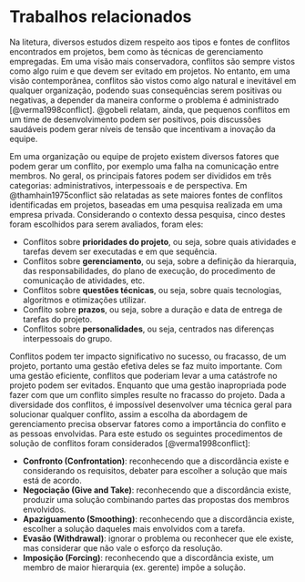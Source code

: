 # Trabalhos relacionados

Na litetura, diversos estudos dizem respeito aos tipos e fontes de conflitos encontrados em projetos, bem como às técnicas de gerenciamento empregadas. Em uma visão mais conservadora, conflitos são sempre vistos como algo ruim e que devem ser evitado em projetos. No entanto, em uma visão contemporânea, conflitos são vistos como algo natural e inevitável em qualquer organização, podendo suas consequências serem positivas ou negativas, a depender da maneira conforme o problema é administrado [@verma1998conflict]. @gobeli relatam, ainda, que pequenos conflitos em um time de desenvolvimento podem ser positivos, pois discussões saudáveis podem gerar níveis de tensão que incentivam a inovação da equipe.

Em uma organização ou equipe de projeto existem diversos fatores que podem gerar um conflito, por exemplo uma falha na comunicação entre membros. No geral, os principais fatores podem ser divididos em três categorias: administrativos, interpessoais e de perspectiva. Em @thamhain1975conflict são relatadas as sete maiores fontes de conflitos identificadas em projetos, baseadas em uma pesquisa realizada em uma empresa privada. Considerando o contexto dessa pesquisa, cinco destes foram escolhidos para serem avaliados, foram eles:

- Conflitos sobre **prioridades do projeto**, ou seja, sobre quais atividades e tarefas devem ser executadas e em que sequência.
- Conflitos sobre **gerenciamento**, ou seja, sobre a definição da hierarquia, das responsabilidades, do plano de execução, do procedimento de comunicação de atividades, etc.
- Conflitos sobre **questões técnicas**, ou seja, sobre quais tecnologias, algoritmos e otimizações utilizar.
- Conflito sobre **prazos**, ou seja, sobre a duração e data de entrega de tarefas do projeto.
- Conflitos sobre **personalidades**, ou seja, centrados nas diferenças interpessoais do grupo.

Conflitos podem ter impacto significativo no sucesso, ou fracasso, de um projeto, portanto uma gestão efetiva deles se faz muito importante. Com uma gestão eficiente, conflitos que poderiam levar a uma catástrofe no projeto podem ser evitados. Enquanto que uma gestão inapropriada pode fazer com que um conflito simples resulte no fracasso do projeto. Dada a diversidade dos conflitos, é impossível desenvolver uma técnica geral para solucionar qualquer conflito, assim a escolha da abordagem de gerenciamento precisa observar fatores como a importância do conflito e as pessoas envolvidas. Para este estudo os seguintes procedimentos de solução de conflitos foram considerados [@verma1998conflict]:

- **Confronto (Confrontation)**: reconhecendo que a discordância existe e considerando os requisitos, debater para escolher a solução que mais está de acordo.
- **Negociação (Give and Take)**: reconhecendo que a discordância existe, produzir uma solução combinando partes das propostas dos membros envolvidos.
- **Apaziguamento (Smoothing)**: reconhecendo que a discordância existe, escolher a solução daqueles mais envolvidos com a tarefa.
- **Evasão (Withdrawal)**: ignorar o problema ou reconhecer que ele existe, mas considerar que não vale o esforço da resolução.
- **Imposição (Forcing)**: reconhecendo que a discordância existe, um membro de maior hierarquia (ex. gerente) impõe a solução.
